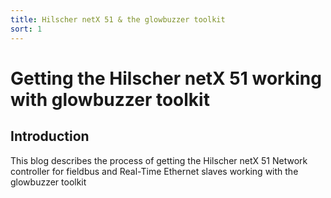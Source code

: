 ```yaml
---
title: Hilscher netX 51 & the glowbuzzer toolkit
sort: 1
---
```


# Getting the Hilscher netX 51 working with glowbuzzer toolkit

## Introduction

This blog describes the process of getting the Hilscher netX 51 Network controller for fieldbus and Real-Time Ethernet slaves working with the glowbuzzer toolkit

